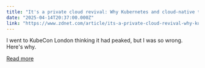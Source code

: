 ```yaml
---
title: "It's a private cloud revival: Why Kubernetes and cloud-native tech are essential in the AI age"
date: "2025-04-14T20:37:00.000Z"
link: "https://www.zdnet.com/article/its-a-private-cloud-revival-why-kubernetes-and-cloud-native-tech-are-essential-in-the-ai-age/"
---
```


I went to KubeCon London thinking it had peaked, but I was so wrong. Here's why.

[Read more](https://www.zdnet.com/article/its-a-private-cloud-revival-why-kubernetes-and-cloud-native-tech-are-essential-in-the-ai-age/)
